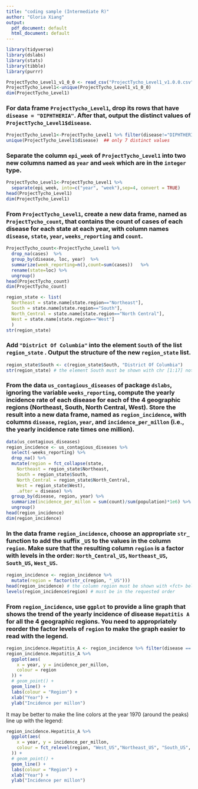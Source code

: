 ```yaml
---
title: "coding sample (Intermediate R)"
author: "Gloria Xiang"
output:
  pdf_document: default
  html_document: default
---
```


```r
library(tidyverse)
library(dslabs)
library(stats)
library(tibble)
library(purrr)
```

```r
ProjectTycho_Level1_v1_0_0 <- read_csv("ProjectTycho_Level1_v1.0.0.csv")
ProjectTycho_Level1<-unique(ProjectTycho_Level1_v1_0_0)
dim(ProjectTycho_Level1)
```

### For data frame `ProjectTycho_Level1`, drop its rows that have `disease = "DIPHTHERIA"`. After that, output the distinct values of `ProjectTycho_Level1$disease`.

```r
ProjectTycho_Level1<-ProjectTycho_Level1 %>% filter(disease!="DIPHTHERIA")
unique(ProjectTycho_Level1$disease)  ## only 7 distinct values
```

### Separate the column `epi_week` of `ProjectTycho_Level1` into two new columns named as `year` and `week` which are in the `integer` type. 
```r
ProjectTycho_Level1<-ProjectTycho_Level1 %>% 
  separate(epi_week, into=c("year", "week"),sep=4, convert = TRUE)
head(ProjectTycho_Level1)
dim(ProjectTycho_Level1)
```

### From `ProjectTycho_Level1`, create a new data frame, named as `ProjectTycho_count`, that contains the count of cases of each disease for each state at each year, with column names `disease`, `state`, `year`, `weeks_reporting` and `count`. 
```r
ProjectTycho_count<-ProjectTycho_Level1 %>% 
  drop_na(cases)  %>% 
  group_by(disease, loc, year)  %>% 
  summarize(week_reporting=n(),count=sum(cases))   %>% 
  rename(state=loc) %>% 
  ungroup()
head(ProjectTycho_count)
dim(ProjectTycho_count)
```



```r
region_state <- list(
  Northeast = state.name[state.region=="Northeast"], 
  South = state.name[state.region=="South"],
  North_Central = state.name[state.region=="North Central"], 
  West = state.name[state.region=="West"] 
  ) 
str(region_state)
```



### Add `"District Of Columbia"` into the element `South` of the list `region_state` . Output the structure of the new `region_state` list. 

```r
region_state$South <- c(region_state$South, "District Of Columbia")
str(region_state) # the element South must be shown with chr [1:17] not chr [1:16]
```



###  From the data `us_contagious_diseases` of package `dslabs`, ignoring the variable `weeks_reporting`, compute the yearly incidence rate of each disease for each of the 4 geographic regions (Northeast, South, North Central, West). Store the result into a new data frame, named as `region_incidence`, with columns `disease`, `region`, `year`, and `incidence_per_millon` (i.e., the yearly incidence rate times one million). 
```r
data(us_contagious_diseases)
region_incidence <- us_contagious_diseases %>%
  select(-weeks_reporting) %>% 
  drop_na() %>%
  mutate(region = fct_collapse(state,
    Northeast = region_state$Northeast,
    South = region_state$South,
    North_Central = region_state$North_Central,
    West = region_state$West),
    .after = disease) %>%
  group_by(disease, region, year) %>%
  summarize(incidence_per_millon = sum(count)/sum(population)*1e6) %>%
  ungroup()
head(region_incidence)
dim(region_incidence)
```



###  In the data frame `region_incidence`, choose an appropriate `str_` function to add the suffix `_US` to the values in the column `region`. Make sure that the resulting column `region` is a factor with levels in the order: `North_Central_US`, `Northeast_US`, `South_US`, `West_US`.  
```r
region_incidence <- region_incidence %>% 
  mutate(region = factor(str_c(region, "_US"))) 
head(region_incidence) # the column region must be shown with <fct> below the column name
levels(region_incidence$region) # must be in the requested order
```



###  From `region_incidence`, use `ggplot` to provide a line graph that shows the trend of the yearly incidence of disease `Hepatitis A` for all the 4 geographic regions. You need to appropriately reorder the factor levels of `region` to make the graph easier to read with the legend. 

```r
region_incidence.Hepatitis_A <- region_incidence %>% filter(disease == "Hepatitis A")
region_incidence.Hepatitis_A %>% 
  ggplot(aes(
    x = year, y = incidence_per_millon,
    colour = region
  )) +
  # geom_point() +
  geom_line() +
  labs(colour = "Region") +
  xlab("Year") +
  ylab("Incidence per millon")
```

It may be better to make the line colors at the year 1970 (around the peaks) line up with the legend:
```r
region_incidence.Hepatitis_A %>% 
  ggplot(aes(
    x = year, y = incidence_per_millon,
    colour = fct_relevel(region, "West_US","Northeast_US", "South_US", "North_Central_US")
  )) +
  # geom_point() +
  geom_line() +
  labs(colour = "Region") +
  xlab("Year") +
  ylab("Incidence per millon")
```


